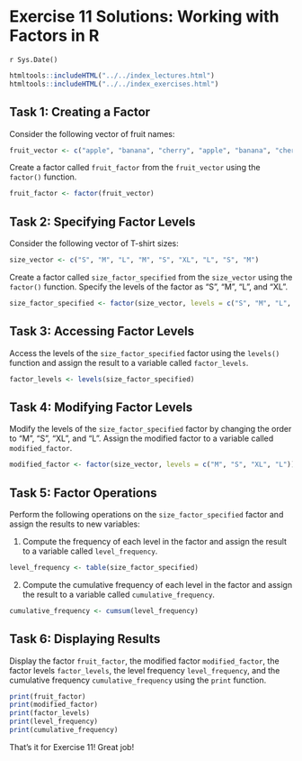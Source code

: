 # Exercise 11 Solutions: Working with Factors in R
`r Sys.Date()`

```r
htmltools::includeHTML("../../index_lectures.html")
htmltools::includeHTML("../../index_exercises.html")
```



## Task 1: Creating a Factor

Consider the following vector of fruit names:


```r
fruit_vector <- c("apple", "banana", "cherry", "apple", "banana", "cherry")
```


Create a factor called `fruit_factor` from the `fruit_vector` using the
`factor()` function.


```r
fruit_factor <- factor(fruit_vector)
```

## Task 2: Specifying Factor Levels


Consider the following vector of T-shirt sizes:


```r
size_vector <- c("S", "M", "L", "M", "S", "XL", "L", "S", "M")
```


Create a factor called `size_factor_specified` from the `size_vector` using
the `factor()` function. Specify the levels of the factor as "S", "M", "L",
and "XL".


```r
size_factor_specified <- factor(size_vector, levels = c("S", "M", "L", "XL"))
```

## Task 3: Accessing Factor Levels


Access the levels of the `size_factor_specified` factor using the `levels()`
function and assign the result to a variable called `factor_levels`.


```r
factor_levels <- levels(size_factor_specified)
```

## Task 4: Modifying Factor Levels


Modify the levels of the `size_factor_specified` factor by changing the order
to "M", "S", "XL", and "L". Assign the modified factor to a variable called
`modified_factor`.


```r
modified_factor <- factor(size_vector, levels = c("M", "S", "XL", "L"))
```

## Task 5: Factor Operations


Perform the following operations on the `size_factor_specified` factor and
assign the results to new variables:

1. Compute the frequency of each level in the factor and assign the result to
   a variable called `level_frequency`.


```r
level_frequency <- table(size_factor_specified)
```

2. Compute the cumulative frequency of each level in the factor and assign
   the result to a variable called `cumulative_frequency`.


```r
cumulative_frequency <- cumsum(level_frequency)
```

## Task 6: Displaying Results

Display the factor `fruit_factor`, the modified factor `modified_factor`, the
factor levels `factor_levels`, the level frequency `level_frequency`, and the
cumulative frequency `cumulative_frequency` using the `print` function.


```r
print(fruit_factor)
print(modified_factor)
print(factor_levels)
print(level_frequency)
print(cumulative_frequency)
```

That's it for Exercise 11! Great job!
